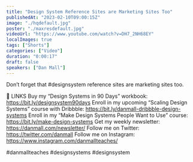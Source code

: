 ```yaml
---
title: "Design System Reference Sites are Marketing Sites Too"
publishedAt: "2023-02-10T09:00:15Z"
image: "./hqdefault.jpg"
poster: "./maxresdefault.jpg"
videoUrl: "https://www.youtube.com/watch?v=DH7_2NH68EY"
localImages: true
tags: ["Shorts"]
categories: ["Video"]
duration: "0:00:17"
draft: false
speakers: ["Dan Mall"]
---
```


Don’t forget that #designsystem reference sites are marketing sites too.

🔗 LINKS
Buy my “Design Systems in 90 Days” workbook: https://bit.ly/designsystem90days
Enroll in my upcoming “Scaling Design Systems” course with Dribbble: https://bit.ly/danmall-dribbble-design-systems
Enroll in my “Make Design Systems People Want to Use” course: https://bit.ly/make-design-systems
Get my weekly newsletter: https://danmall.com/newsletter/
Follow me on Twitter: https://twitter.com/danmall
Follow me on Instagram: https://www.instagram.com/danmallteaches/

#danmallteaches #designsystems #designsystem
